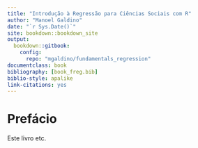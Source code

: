 ```yaml
---
title: "Introdução à Regressão para Ciências Sociais com R"
author: "Manoel Galdino"
date: "`r Sys.Date()`"
site: bookdown::bookdown_site
output: 
  bookdown::gitbook:
    config:
      repo: "mgaldino/fundamentals_regression"
documentclass: book
bibliography: [book_freg.bib]
biblio-style: apalike
link-citations: yes
---
```



# Prefácio

Este livro etc.